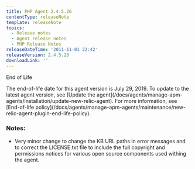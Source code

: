 ```yaml
---
title: PHP Agent 2.4.5.26
contentType: releaseNote
template: releaseNote
topics:
  - Release notes
  - Agent release notes
  - PHP Release Notes
releaseDateTime: '2011-11-01 22:42'
releaseVersion: 2.4.5.26
downloadLink: ''
---
```


End of Life

<Callout variant="important">
  The end-of-life date for this agent version is July 29, 2019. To update to the latest agent version, see [Update the agent](/docs/agents/manage-apm-agents/installation/update-new-relic-agent). For more information, see [End-of-life policy](/docs/agents/manage-apm-agents/maintenance/new-relic-agent-plugin-end-life-policy).
</Callout>

### Notes:

* Very minor change to change the KB URL paths in error messages and to correct the LICENSE.txt file to include the full copyright and permissions notices for various open source components used withing the agent.
